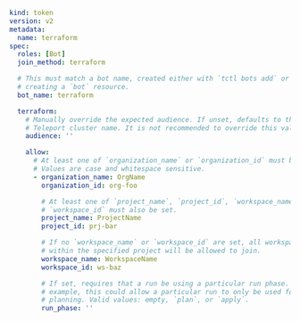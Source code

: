 ```yaml
kind: token
version: v2
metadata:
  name: terraform
spec:
  roles: [Bot]
  join_method: terraform

  # This must match a bot name, created either with `tctl bots add` or by
  # creating a `bot` resource.
  bot_name: terraform

  terraform:
    # Manually override the expected audience. If unset, defaults to the
    # Teleport cluster name. It is not recommended to override this value.
    audience: ''

    allow:
      # At least one of `organization_name` or `organization_id` must be set.
      # Values are case and whitespace sensitive.
      - organization_name: OrgName
        organization_id: org-foo

        # At least one of `project_name`, `project_id`, `workspace_name`, or
        # `workspace_id` must also be set.
        project_name: ProjectName
        project_id: prj-bar

        # If no `workspace_name` or `workspace_id` are set, all workspaces
        # within the specified project will be allowed to join.
        workspace_name: WorkspaceName
        workspace_id: ws-baz

        # If set, requires that a run be using a particular run phase. For
        # example, this could allow a particular run to only be used for
        # planning. Valid values: empty, `plan`, or `apply`.
        run_phase: ''
```
